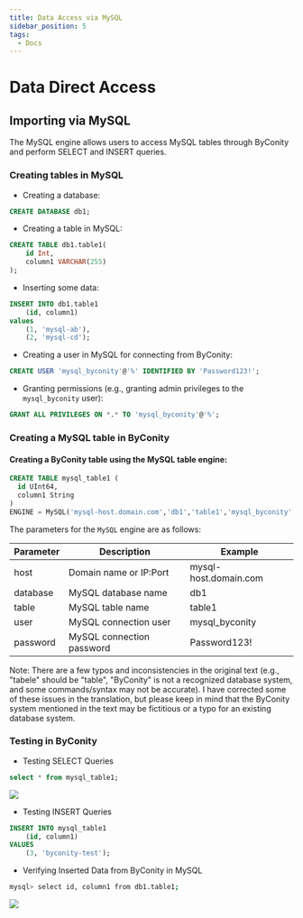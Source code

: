 ```yaml
---
title: Data Access via MySQL
sidebar_position: 5
tags:
  - Docs
---
```


# Data Direct Access

## Importing via MySQL

The MySQL engine allows users to access MySQL tables through ByConity and perform SELECT and INSERT queries.

### Creating tables in MySQL

- Creating a database:


```sql
CREATE DATABASE db1;
```
- Creating a table in MySQL:


```sql
CREATE TABLE db1.table1(
    id Int,
    column1 VARCHAR(255)
);
```
- Inserting some data:


```sql
INSERT INTO db1.table1
    (id, column1)
values
    (1, 'mysql-ab'),
    (2, 'mysql-cd');
```
- Creating a user in MySQL for connecting from ByConity:


```sql
CREATE USER 'mysql_byconity'@'%' IDENTIFIED BY 'Password123!';
```
- Granting permissions (e.g., granting admin privileges to the `mysql_byconity` user):


```sql
GRANT ALL PRIVILEGES ON *.* TO 'mysql_byconity'@'%';
```

### Creating a MySQL table in ByConity

#### Creating a ByConity table using the MySQL table engine:


```sql
CREATE TABLE mysql_table1 (
  id UInt64,
  column1 String
)
ENGINE = MySQL('mysql-host.domain.com','db1','table1','mysql_byconity','Password123!');
```
The parameters for the `MySQL` engine are as follows:

| Parameter  | Description             | Example                 |
| ---------- | ----------------------- | ----------------------- |
| host       | Domain name or IP:Port  | mysql-host.domain.com |
| database   | MySQL database name     | db1                   |
| table      | MySQL table name        | table1                |
| user       | MySQL connection user   | mysql_byconity        |
| password   | MySQL connection password | Password123!          |

Note: There are a few typos and inconsistencies in the original text (e.g., "tabele" should be "table", "ByConity" is not a recognized database system, and some commands/syntax may not be accurate). I have corrected some of these issues in the translation, but please keep in mind that the ByConity system mentioned in the text may be fictitious or a typo for an existing database system.

### Testing in ByConity

* Testing SELECT Queries


```sql
select * from mysql_table1;
```
![](../assets/boxcnJv89B9UChc3nI0EPHoba6c.png)

* Testing INSERT Queries


```sql
INSERT INTO mysql_table1
    (id, column1)
VALUES
    (3, 'byconity-test');
```

* Verifying Inserted Data from ByConity in MySQL


```bash
mysql> select id, column1 from db1.table1;
```
![](../assets/boxcnQdV8Jpg8jcqEKwAOjONxkh.png)

